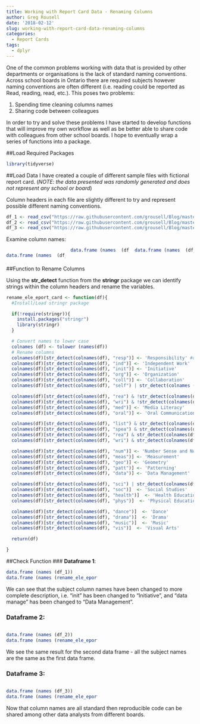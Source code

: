 ```yaml
---
title: Working with Report Card Data - Renaming Columns
author: Greg Rousell
date: '2018-02-12'
slug: working-with-report-card-data-renaming-columns
categories:
  - Report Cards
tags:
  - dplyr
---
```


<style>
  .col2 {
    columns: 2 200px;         /* number of columns and width in pixels*/
    -webkit-columns: 2 200px; /* chrome, safari */
    -moz-columns: 2 200px;    /* firefox */
  }
  .col3 {
    columns: 3 100px;
    -webkit-columns: 3 100px;
    -moz-columns: 3 100px;
  }
</style>


One of the common problems working with data that is provided by other departments or organisations is the lack of standard naming conventions. Across school boards in Ontario there are required subjects however naming conventions are often different (i.e. reading could be reported as Read, reading, read, etc.). This poses two problems:  

1. Spending time cleaning columns names 
2. Sharing code between colleagues  

In order to try and solve these problems I have started to develop functions that will improve my own workflow as well as be better able to share code with colleagues from other school boards. I hope to eventually wrap a series of functions into a package. 

##Load Required Packages
```r
library(tidyverse)
```

##Load Data
I have created a couple of different sample files with fictional report card. (*NOTE: the data presented was randomly generated and does not represent any school or board*)  

Column headers in each file are slightly different to try and represent possible different naming conventions. 

```r
df_1 <- read_csv("https://raw.githubusercontent.com/grousell/Blog/master/data/sample_report_card_1.csv")
df_2 <- read_csv("https://raw.githubusercontent.com/grousell/Blog/master/data/sample_report_card_2.csv")
df_3 <- read_csv("https://raw.githubusercontent.com/grousell/Blog/master/data/sample_report_card_3.csv")


```

Examine column names:

<div class="col3">
```r
data.frame (names  (df_1))
```
```r
data.frame (names  (df_2))
```
```r
data.frame (names  (df_3))
```
</div>


##Function to Rename Columns

Using the **str_detect** function from the **stringr** package we can identify strings within the column headers and rename the variables.  

```r
rename_ele_eport_card <- function(df){
  #Install/Load stringr package

  if(!require(stringr)){
    install.packages("stringr")
    library(stringr)
  }

  # Convert names to lower case
  colnames (df) <- tolower (names(df))
  # Rename columns
  colnames(df)[str_detect(colnames(df), "resp")] <- 'Responsibility' #detect if "resp" appears in column name and rename to "Responsibility"
  colnames(df)[str_detect(colnames(df), "ind")] <- 'Independent Work'
  colnames(df)[str_detect(colnames(df), "init")] <- 'Initiative'
  colnames(df)[str_detect(colnames(df), "org")] <- 'Organization'
  colnames(df)[str_detect(colnames(df), "coll")] <- 'Collaboration'
  colnames(df)[str_detect(colnames(df), "self") | str_detect(colnames (df), "reg")] <- 'Self Regulation'

  colnames(df)[str_detect(colnames(df), "rea") & !str_detect(colnames(df), "fre")] <- 'Reading'
  colnames(df)[str_detect(colnames(df), "wri") & !str_detect(colnames(df), "fre")] <- 'Writing'
  colnames(df)[str_detect(colnames(df), "med")] <- 'Media Literacy'
  colnames(df)[str_detect(colnames(df), "oral")] <- 'Oral Communication'

  colnames(df)[str_detect(colnames(df), "list") & str_detect(colnames(df), "fre")] <- 'French Listening'
  colnames(df)[str_detect(colnames(df), "spea") & str_detect(colnames(df), "fre")] <- 'French Speaking'
  colnames(df)[str_detect(colnames(df), "rea") & str_detect(colnames(df), "fre")] <- 'French Reading'
  colnames(df)[str_detect(colnames(df), "wri") & str_detect(colnames(df), "fre")] <- 'French Writing'

  colnames(df)[str_detect(colnames(df), "num")] <- 'Number Sense and Numeration'
  colnames(df)[str_detect(colnames(df), "meas")] <- 'Measurement'
  colnames(df)[str_detect(colnames(df), "geo")] <- 'Geometry'
  colnames(df)[str_detect(colnames(df), "patt")] <- 'Patterning'
  colnames(df)[str_detect(colnames(df), "data")] <- 'Data Management'

  colnames(df)[str_detect(colnames(df), "sci") | str_detect(colnames(df), "tech")] <- 'Science and Technology'
  colnames(df)[str_detect(colnames(df), "soc")]  <- 'Social Studies'
  colnames(df)[str_detect(colnames(df), "health")]  <- 'Health Education'
  colnames(df)[str_detect(colnames(df), "phys")]  <- 'Physical Education'

  colnames(df)[str_detect(colnames(df), "dance")]  <- 'Dance'
  colnames(df)[str_detect(colnames(df), "drama")]  <- 'Drama'
  colnames(df)[str_detect(colnames(df), "music")]  <- 'Music'
  colnames(df)[str_detect(colnames(df), "vis")]  <- 'Visual Arts'

  return(df)

}
```

##Check Function
### **Dataframe 1**:
<div class="col2">

```r
data.frame (names (df_1))
data.frame (names (rename_ele_eport_card(df_1)))
```
</div>

We can see that the subject column names have been changed to more complete description, i.e. "init" has been changed to "Initiative", and "data manage" has been changed to "Data Management". 

### **Dataframe 2**:
<div class="col2">

```r
data.frame (names (df_2))
data.frame (names (rename_ele_eport_card(df_2)))
```
</div>

We see the same result for the second data frame - all the subject names are the same as the first data frame. 

### **Dataframe 3**:
<div class="col2">

```r
data.frame (names (df_3))
data.frame (names (rename_ele_eport_card(df_3)))
```
</div>

Now that column names are all standard then reproducible code can be shared among other data analysts from different boards. 

